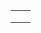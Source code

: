 {{en/Community/Scenarios/Scenarios by size}}

{|
|-
|style="border:none;background:white"|
{{en/The Isles}}

|style="border:none;background:white"|
{{en/Chatham Islands}}

|-
|style="border:none;background:white"|

|style="border:none;background:white"|

|-
|}